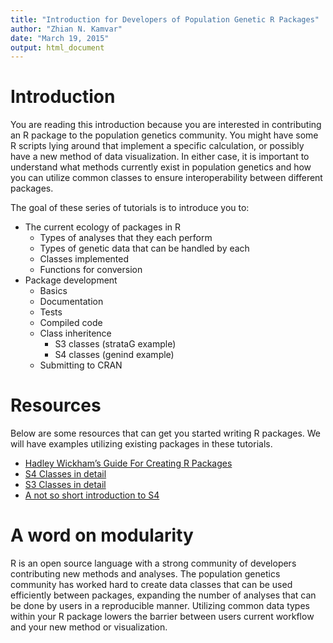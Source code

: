 ```yaml
---
title: "Introduction for Developers of Population Genetic R Packages"
author: "Zhian N. Kamvar"
date: "March 19, 2015"
output: html_document
---
```


Introduction
=======

You are reading this introduction because you are interested in contributing an
R package to the population genetics community. You might have some R scripts
lying around that implement a specific calculation, or possibly have a new
method of data visualization. In either case, it is important to understand what
methods currently exist in population genetics and how you can utilize common 
classes to ensure interoperability between different packages. 

The goal of these series of tutorials is to introduce you to:

- The current ecology of packages in R
    - Types of analyses that they each perform
    - Types of genetic data that can be handled by each
    - Classes implemented
    - Functions for conversion
- Package development
    - Basics
    - Documentation
    - Tests
    - Compiled code
    - Class inheritence
      - S3 classes (strataG example)
      - S4 classes (genind example)
    - Submitting to CRAN
  
Resources
=======

Below are some resources that can get you started writing R packages. We will 
have examples utilizing existing packages in these tutorials.

 - [Hadley Wickham's Guide For Creating R Packages](http://r-pkgs.had.co.nz/)
 - [S4 Classes in detail](http://adv-r.had.co.nz/S4.html)
 - [S3 Classes in detail](http://adv-r.had.co.nz/S3.html)
 - [A not so short introduction to S4](http://cran.r-project.org/doc/contrib/Genolini-S4tutorialV0-5en.pdf)

A word on modularity
=======

R is an open source language with a strong community of developers contributing
new methods and analyses. The population genetics community has worked hard to 
create data classes that can be used efficiently between packages, expanding the
number of analyses that can be done by users in a reproducible manner. Utilizing
common data types within your R package lowers the barrier between users current
workflow and your new method or visualization. 
